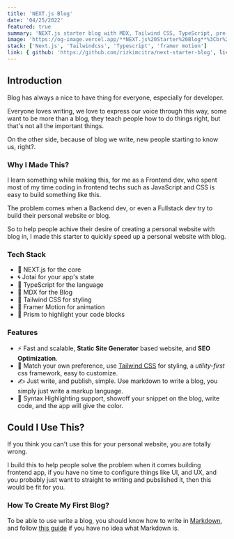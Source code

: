 ```yaml
---
title: 'NEXT.js Blog'
date: '04/25/2022'
featured: true
summary: 'NEXT.js starter blog with MDX, Tailwind CSS, TypeScript, pre-configured Development Environment.'
image: 'https://og-image.vercel.app/**NEXT.js%20Starter%20Blog**%3Cbr%20%2F%3EStarter%20blog%20with%20MDX%2C%20Tailwind%20CSS%2C%20and%20TypeScript..png?theme=dark&md=1&fontSize=100px&images=https%3A%2F%2Fassets.vercel.com%2Fimage%2Fupload%2Ffront%2Fassets%2Fdesign%2Fhyper-bw-logo.svg'
stack: ['Next.js', 'Tailwindcss', 'Typescript', 'framer motion']
link: { github: 'https://github.com/rizkimcitra/next-starter-blog', live: 'https://starter-blog.rizkicitra.dev/' }
---
```


## Introduction

Blog has always a nice to have thing for everyone, especially for developer.

Everyone loves writing, we love to express our voice through this way, some want to be more than a blog, they teach people how to do things right, but that's not all the important things.

On the other side, because of blog we write, new people starting to know us, right?.

### Why I Made This?

I learn something while making this, for me as a Frontend dev, who spent most of my time coding in frontend techs such as JavaScript and CSS is easy to build something like this.

The problem comes when a Backend dev, or even a Fullstack dev try to build their personal website or blog.

So to help people achive their desire of creating a personal website with blog in, I made this starter to quickly speed up a personal website with blog.

### Tech Stack

- 👾 NEXT.js for the core
- 🌀 Jotai for your app's state
- 🧰 TypeScript for the language
- 📝 MDX for the Blog
- 💅 Tailwind CSS for styling
- 🌠 Framer Motion for animation
- 💎 Prism to highlight your code blocks

### Features

- ⚡ Fast and scalable, **Static Site Generator** based website, and **SEO Optimization**.
- 🎯 Match your own preference, use [Tailwind CSS](https://tailwindcss.com/ 'tailwind css') for styling, a _utility-first_ css framework, easy to customize.
- ✍ Just write, and publish, simple. Use markdown to write a blog, you simply just write a markup language.
- 💎 Syntax Highlighting support, showoff your snippet on the blog, write code, and the app will give the color.

## Could I Use This?

If you think you can't use this for your personal website, you are totally wrong.

I build this to help people solve the problem when it comes building frontend app, if you have no time to configure things like UI, and UX, and you probably just want to straight to writing and pubslished it, then this would be fit for you.

### How To Create My First Blog?

To be able to use write a blog, you should know how to write in [Markdown](https://en.wikipedia.org/wiki/Markdown/ 'What is markdown'), and follow [this guide](https://www.markdownguide.org/ 'Markdown Guide') if you have no idea what Markdown is.
